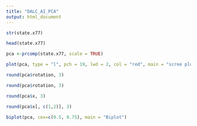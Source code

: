 ---
title: "DALC_AI_PCA"
output: html_document
---

```{r}
str(state.x77)
```

```{r}
head(state.x77)
```


```{r}
pca <-prcomp(state.x77, scale = TRUE)
```


```{r}
plot(pca, type = "l", pch = 19, lwd = 2, col = "red", main = "scree plot")
```

```{r}
round(pca$rotation, 3)
```

```{r}
round(pca$rotation, 3)
```

```{r}
round(pca$x, 3)
```


```{r}
round(pca$x[, c(1,2)], 3)
```

```{r}
biplot(pca, cex=c(0.5, 0.75), main = "Biplot")
```